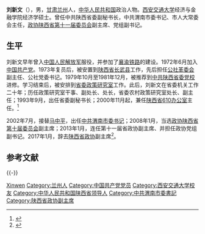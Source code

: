 {{Otheruses|刘新文}}

'''刘新文'''（{{bd|1953年|5月||catIdx=L刘}}），男，[[甘肃省|甘肃]][[兰州市|兰州]]人，[[中华人民共和国|中华人民共和国]]政治人物。[[西安交通大学|西安交通大学]]经济与金融学院经济学硕士。曾任中共陕西省委副秘书长，中共渭南市委书记、市人大常委会主任，[[中国人民政治协商会议陕西省委员会|政协陕西省第十一届委员会]]副主席、党组副书记。

== 生平 ==
刘新文早年曾入[[中国人民解放军|中国人民解放军]]服役，并参加了[[襄渝铁路|襄渝铁路]]的建设。1972年6月加入[[中国共产党|中国共产党]]。1973年复员后，被安置到[[陕西省|陕西省]][[长武县|长武县]]工作，先后担任[[公社|公社]][[革命委员会_(文革)|革委会]]副主任、公社党委书记。1979年10月至1981年12月，被推荐到[[中国共产党陕西省委员会|中共陕西省委党校]]进修。学习结束后，被安排到[[中国共产党陕西省委员会|省委政策研究室]]工作。此后，刘新文在省委机关工作二十年；历任政策研究室干事、副处长、处长，省委农村政策研究室处长、副主任；1993年9月，出任省委副秘书长；2000年11月起，兼任[[陕西省|陕西省]][[610办公室|610办公室]]主任。<ref>{{cite web|accessdate=2015-11-15|url=http://www.hsw.cn/news/2008-01/20/content_6782771_5.htm|title=陕西省政协新一届领导集体简历|publisher=华商网|archive-date=2019-06-10|archive-url=https://web.archive.org/web/20190610011724/http://www.hsw.cn/news/2008-01/20/content_6782771_5.htm|dead-url=no}}</ref>

2002年7月，接替[[马中平|马中平]]，出任[[中国共产党|中共]][[渭南市|渭南]][[市委書記|市委书记]]；2008年1月，当选[[中国人民政治协商会议陕西省委员会|政协陕西省第十届委员会]]副主席；2013年1月，连任第十一届省政协副主席、并担任政协党组副书记。2017年1月，辞去[[中国人民政治协商会议陕西省委员会|陕西省政协]]副主席<ref>{{cite news|title=陕西省委常委陈强、祝列克当选省政协副主席，刘新文辞任|url=http://www.thepaper.cn/newsDetail_forward_1604189|accessdate=2017-02-05|work=澎湃新闻|archive-date=2017-02-06|archive-url=https://web.archive.org/web/20170206105620/http://www.thepaper.cn/newsDetail_forward_1604189|dead-url=no}}</ref>。

== 参考文献 ==
{{reflist}}

{{-}}
{{start box}}
{{s-ppo|cpc}}
{{s-before|[[马中平|马中平]]}}
{{s-title|[[中国共产党|中国共产党]][[渭南市|渭南市委员会]]书记|2002年7月－2008年1月}}
{{s-after|[[梁凤民|梁凤民]]}}
{{end box}}

{{1996届中央党校一年制中青年干部培训班}}

{{Authority control}}
{{DEFAULTSORT:Liu刘}}
[[Category:刘姓|Xinwen]]
[[Category:兰州人|Category:兰州人]]
[[Category:中国共产党党员|Category:中国共产党党员]]
[[Category:西安交通大学校友|Category:西安交通大学校友]]
[[Category:中华人民共和国陕西省领导人|Category:中华人民共和国陕西省领导人]]
[[Category:中共渭南市委書記|Category:中共渭南市委書記]]
[[Category:陕西省政协副主席|Category:陕西省政协副主席]]